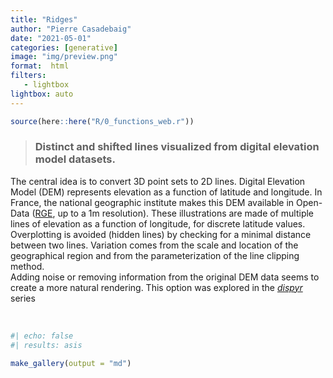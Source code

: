 ```yaml
---
title: "Ridges"
author: "Pierre Casadebaig"
date: "2021-05-01"
categories: [generative]
image: "img/preview.png"
format:  html
filters:
   - lightbox
lightbox: auto
---
```


```r
source(here::here("R/0_functions_web.r"))
```


> ### Distinct and shifted lines visualized from digital elevation model datasets.

The central idea is to convert 3D point sets to 2D lines. Digital Elevation Model (DEM) represents elevation as a function of latitude and longitude. In France, the national geographic institute makes this DEM available in Open-Data ([RGE](https://geoservices.ign.fr/rgealti), up to a 1m resolution). 
These illustrations are made of multiple lines of elevation as a function of longitude, for discrete latitude values. Overplotting is avoided (hidden lines) by checking for a minimal distance between two lines. Variation comes from the scale and location of the geographical region and from the parameterization of the line clipping method.  
Adding noise or removing information from the original DEM data seems to create a more natural rendering. This option was explored in the [*dispyr*](/posts/works/dispyr) series

<br>

::: {.column-body-outset .gallery}
```r
#| echo: false
#| results: asis

make_gallery(output = "md")

```
::: 


